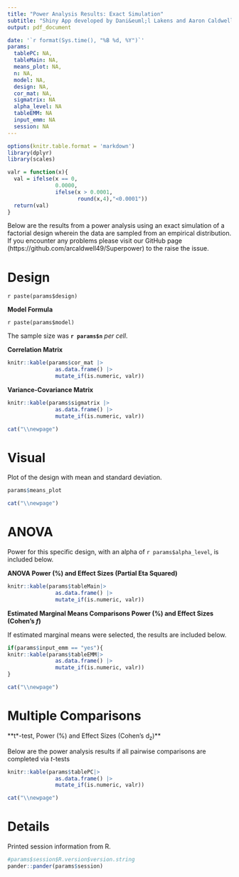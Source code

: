 ```yaml
---
title: "Power Analysis Results: Exact Simulation"
subtitle: "Shiny App developed by Dani&euml;l Lakens and Aaron Caldwell"
output: pdf_document

date: '`r format(Sys.time(), "%B %d, %Y")`'
params:
  tablePC: NA,
  tableMain: NA,
  means_plot: NA,
  n: NA,
  model: NA,
  design: NA,
  cor_mat: NA,
  sigmatrix: NA
  alpha_level: NA
  tableEMM: NA
  input_emm: NA
  session: NA
---
```



```r
options(knitr.table.format = 'markdown')
library(dplyr)
library(scales)

valr = function(x){
  val = ifelse(x == 0,
               0.0000,
               ifelse(x > 0.0001,
                      round(x,4),"<0.0001"))
  return(val)
}
```


Below are the results from a power analysis using an exact simulation of a factorial design wherein the data are sampled from an empirical distribution. If you encounter any problems please visit our GitHub page (https://github.com/arcaldwell49/Superpower) to the raise the issue.

# Design

`r paste(params$design)`

**Model Formula** 

`r paste(params$model)`

The sample size was **`r params$n`** *per cell*.

**Correlation Matrix**
```r
knitr::kable(params$cor_mat |>
               as.data.frame() |>
               mutate_if(is.numeric, valr)) 
```

**Variance-Covariance Matrix**
```r
knitr::kable(params$sigmatrix |>
               as.data.frame() |>
               mutate_if(is.numeric, valr)) 
```

```r
cat("\\newpage")
```

# Visual

Plot of the design with mean and standard deviation.

```r
params$means_plot
```


```r
cat("\\newpage")
```

# ANOVA
Power for this specific design, with an alpha of `r params$alpha_level`, is included below.

**ANOVA Power (%) and Effect Sizes (Partial Eta Squared)**

```r
knitr::kable(params$tableMain|>
               as.data.frame() |>
               mutate_if(is.numeric, valr))

```

**Estimated Marginal Means Comparisons Power (%) and Effect Sizes (Cohen's *f*)**

If estimated marginal means were selected, the results are included below. 

```r
if(params$input_emm == "yes"){
knitr::kable(params$tableEMM|>
               as.data.frame() |>
               mutate_if(is.numeric, valr))
}
```

```r
cat("\\newpage")
```

# Multiple Comparisons
**t*-test, Power (%) and Effect Sizes (Cohen's d~z~)**

Below are the power analysis results if all pairwise comparisons are completed via *t*-tests

```r
knitr::kable(params$tablePC|>
               as.data.frame() |>
               mutate_if(is.numeric, valr))
```

```r
cat("\\newpage")
```

# Details

Printed session information from R.

```r
#params$session$R.version$version.string
pander::pander(params$session)
```

